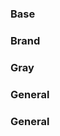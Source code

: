 
<Meta title="Colors" />

### Base

<ColorPalette>
  <ColorItem
    title="theme.colors.black"
    subtitle="Base theme colors"
    colors={{ value: '#000' }}
  />
  <ColorItem
    title="theme.colors.white"
    subtitle="Base theme colors"
    colors={{ value: '#FFF' }}
  />
</ColorPalette>

### Brand

<ColorPalette>
  <ColorItem
    title="theme.colors.primary"
    subtitle="Base theme colors"
    colors={{
      100: '#EBFCCF',
      200: '#D7FA9E',
      300: '#C3F76E',
      400: '#AFF43E',
      500: '#9BF20D',
      600: '#7CC10B',
      700: '#5D9108',
      800: '#3E6105',
      900: '#1F3103',
    }}
  />
  <ColorItem
    title="theme.colors.secondary"
    subtitle="Base theme colors"
    colors={{
      100: '#FCE4F3',
      200: '#F6B6DE',
      300: '#F188CA',
      400: '#EC5AB5',
      500: '#E72DA1',
      600: '#C91786',
      700: '#9C1268',
      800: '#6E0D49',
      900: '#40072B',
    }}
  />
</ColorPalette>

### Gray

<ColorPalette>
  <ColorItem
    title="theme.colors.gray"
    subtitle="Base theme colors"
    colors={{
      100: '#EBEBEB',
      200: '#D1D1D1',
      300: '#B8B8B8',
      400: '#9E9E9E',
      500: '#858585',
      600: '#6B6B6B',
      700: '#525252',
      800: '#2E2E2E',
      900: '#1C1C1C',
      1000: '#101010',
    }}
  />
</ColorPalette>

### General

<ColorPalette>
  <ColorItem
    title="theme.colors.success"
    subtitle="Base theme colors"
    colors={{
      100: '#E6F3FE',
      200: '#B5DAFD',
      300: '#84C2FB',
      400: '#52A9F9',
      500: '#2191F7',
      600: '#0877DE',
      700: '#065DAD',
      800: '#03284A',
      900: '#010D19',
    }}
  />
  <ColorItem
    title="theme.colors.warning"
    subtitle="Base theme colors"
    colors={{
      100: '#',
      200: '#',
      300: '#',
      400: '#',
      500: '#',
      600: '#',
      700: '#',
      800: '#',
      900: '#',
    }}
  />
  <ColorItem
    title="theme.colors.error"
    subtitle="Base theme colors"
    colors={{
      100: '#FFE0E0',
      200: '#FFADAD',
      300: '#FF7A7A',
      400: '#FF4747',
      500: '#FF1414',
      600: '#E00000',
      700: '#AD0000',
      800: '#7A0000',
      900: '#470000',
    }}
  />
</ColorPalette>

### General

<ColorPalette>
  <ColorItem
    title="theme.colors.background"
    subtitle="Base theme colors"
    colors={{ value: '#000' }}
  />
  <ColorItem
    title="theme.color.text"
    subtitle="Base theme colors"
    colors={{ value: '#FFF' }}
  />
</ColorPalette>
